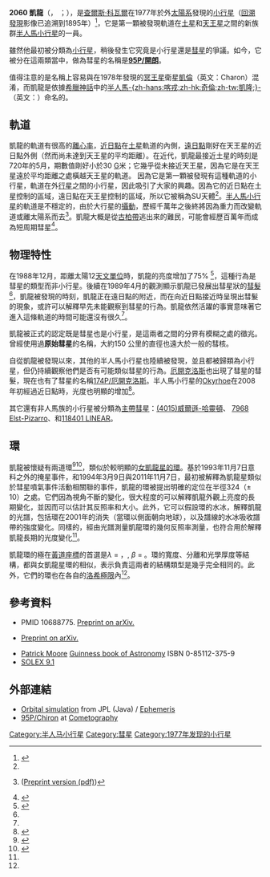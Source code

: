 {{noteTA
|G1=Astronomy
}}
{{Infobox Planet | discovery=yes | physical_characteristics = yes | bgcolour=#FFFFC0 |
 name=2060 凱龍 [[File:Chiron_symbol_(bold).svg|24px]]<br />95P/開朗
 | discoverer=[[查爾斯·科瓦爾|查爾斯·科瓦爾]]
 | discovered=1977年10月18日
 | alt_names=1977 UB
 | image                    = [[File:Chiron_in_Celestia.jpg|300px]]
 | caption                  = 於[[Celestia|Celestia]]中模擬的小行星2060
 | mp_category=[[半人馬小行星|半人馬族]],<ref name=Buie>{{cite web
  |author=[[Marc_W._Buie|Marc W. Buie]]
  |date=2007-08-18
  |title=Orbit Fit and Astrometric record for 2060
  |publisher=SwRI (Space Science Department)
  |url=http://www.boulder.swri.edu/~buie/kbo/astrom/2060.html
  |accessdate=2008-10-13
  |archive-date=2020-10-31
  |archive-url=https://web.archive.org/web/20201031140415/https://www.boulder.swri.edu/~buie/kbo/astrom/2060.html
  |dead-url=no
  }}</ref> [[Comet|Comet]]
 |orbit_ref =<ref name=jpldata>{{cite web|date=2008-09-04|title=JPL Small-Body Database Browser: 2060 Chiron (1977 UB)|url=http://ssd.jpl.nasa.gov/sbdb.cgi?sstr=Chiron;orb=0;cov=0#phys_par|accessdate=2007-01-11|archive-date=2021-01-26|archive-url=https://web.archive.org/web/20210126171628/https://ssd.jpl.nasa.gov/sbdb.cgi?sstr=Chiron;orb=0;cov=0#phys_par|dead-url=no}}</ref>
 | epoch=2005年5月10日（[[儒略日|JD]] 2453500.5）
 | semimajor=2,045 [[Giga|G]]m（13.670 [[天文單位|AU]]）
 | perihelion=1,263 Gm (8.449 AU)
 | aphelion=2,826 Gm (18.891 AU)
 | eccentricity=0.382
 | period=18461.347 [[天|d]]（50.54 [[儒略年|a]]）
 | inclination=6.935[[度|°]]
 | asc_node=209.231°
 | arg_peri=339.606°
 | mean_anomaly=65.733°
 | avg_speed=7.75 公里/秒
 | dimensions=233±14 公里<ref name=spitzer>{{cite web
  |title=Physical Properties of Kuiper Belt and Centaur Objects: Constraints from Spitzer Space Telescope
  |author=John Stansberry, Will Grundy, Mike Brown, Dale Cruikshank, John Spencer, David Trilling, Jean-Luc Margot
  |work=University of Arizona, Lowell Observatory, California Institute of Technology, NASA Ames Research Center, Southwest Research Institute, Cornell University
  |url=http://arxiv.org/abs/astro-ph/0702538v2
  |year=2007
  |accessdate=2008-10-18
  |archive-date=2016-10-09
  |archive-url=https://web.archive.org/web/20161009163720/https://arxiv.org/abs/astro-ph/0702538v2
  |dead-url=no
  }}</ref><br />
132-152 km<ref name="Groussin2004">{{cite web
  |url = http://adsabs.harvard.edu/cgi-bin/nph-bib_query?bibcode=2004A%26A...413.1163G&db_key=AST&high=3ec9955c7527328
  |title = Properties of the nuclei of Centaurs Chiron and Chariklo
  |accessdate = 2007-10-18
  |last = Groussin
  |publisher = Astronomy and Astrophysics, v.413, p.1163-1175 (2004)|date=January 2004}}</ref>
 | mass=≈1{{e|19}}? [[kilogram|kg]]<ref name=mass>Using the 2007 [[史匹哲太空望遠鏡|Spitzer]] radius of 116.5 km; [[體積#體積公式|volume of a sphere]] * an assumed density of 1.5 g/cm³ yields a mass (m=d*v) of 9.93E+18 kg</ref>
 | density=''不詳''
 | surface_grav=0.037-0.040 m/s²
 | escape_velocity=0.070-0.075 km/s
 | rotation=0.2466 d (5.918 h)<ref name=jpldata/>
 | spectral_type=B,Cb<ref name=jpldata/>
 | magnitude = 15.6 (Perihelic opposition) <!-- Ephemeris 1996-Mar-31 -->
 | abs_magnitude=6.5<ref name=jpldata/>
 | albedo=0.075±0.01<ref name=spitzer/><br />
0.11±0.02 <ref name="Groussin2004"/>
 | angular_size = 0.035" (max)<ref name="arcsec">{{cite web
| last = Meech
| first = Karen
| date = 19 February 1994
| url = http://www.stecf.org/poa/FOS/props/3769c.prop
| title = THE STRUCTURE OF THE INNER COMA OF COMET CHIRON: IMAGING THE EXOPAUSE
| publisher = INSTITUTE FOR ASTRONOMY, UNIVERSITY OF HAWAII
| accessdate = 2007-10-19
| archive-date = 2009-02-27
| archive-url = https://web.archive.org/web/20090227063130/http://www.stecf.org/poa/FOS/props/3769c.prop
| dead-url = no
}}</ref>
 | single_temperature=~75 [[kelvin|K]]}}
'''2060 凱龍'''（{{lang-en|Chiron}}，{{pron-en|ˈkaɪrən}} {{respell|KYE|rən}}；{{lang-el|Χείρων}}），是[[查爾斯·科瓦爾|查爾斯·科瓦爾]]在1977年於外[[太陽系|太陽系]]發現的[[小行星|小行星]]（[[回溯發現|回溯發現]]影像已追溯到1895年）<ref name="Perihelion">{{cite web
|url = http://nssdc.gsfc.nasa.gov/planetary/chiron.html
|title = The Chiron Perihelion Campaign
|accessdate = 2007-10-18
|last = Grayzeck
|first = Ed
|date = 2003-12-11
|publisher = NASA Goddard Space Flight Center
|archive-date = 2019-05-30
|archive-url = https://web.archive.org/web/20190530111925/https://nssdc.gsfc.nasa.gov/planetary/chiron.html
|dead-url = no
}}</ref>，它是第一顆被發現軌道在[[土星|土星]]和[[天王星|天王星]]之間的新族群[[半人馬小行星|半人馬小行星]]的一員。 

雖然他最初被分類為[[小行星|小行星]]，稍後發生它究竟是小行星還是[[彗星|彗星]]的爭議。如今，它被分在這兩類當中，做為彗星的名稱是''' [[95P/開朗|95P/開朗]] '''。

值得注意的是名稱上容易與在1978年發現的[[冥王星|冥王星]]衛星[[冥衛一|凱倫]]（英文：Charon）混淆，而凱龍是依據[[希臘神話|希臘神話]]中的[[半人馬|半人馬]][[喀戎|-{zh-hans:喀戎;zh-hk:奇倫;zh-tw:凱隆;}-]]（英文：{{lang|en|Chiron}}）命名的。

== 軌道 ==
凱龍的軌道有很高的[[離心率|離心率]]，[[近日點|近日點]]在[[土星|土星]]軌道的內側，[[遠日點|遠日點]]剛好在天王星的近日點外側（然而尚未達到天王星的平均距離）。在近代，凱龍最接近土星的時刻是720年的5月，期數值剛好小於30 [[吉咖|G]]米；它幾乎從未接近天王星，因為它是在天王星遠於平均距離之處橫越天王星的軌道。
因為它是第一顆被發現有這種軌道的小行星，軌道在外[[行星|行星]]之間的小行星，因此吸引了大家的興趣。因為它的近日點在土星控制的區域，遠日點在天王星控制的區域，所以它被稱為SU天體<ref name=Horner2004/>。[[半人馬小行星|半人馬小行星]]的軌道是不穩定的，由於大行星的[[攝動|攝動]]，歷經千萬年之後終將因為重力而改變軌道或離太陽系而去<ref name=Jewitt2006>{{cite book| authorlink=大衞·朱維特| first=David C.| last= Jewitt| coauthors= A. Delsanti| chapter=The Solar System Beyond The Planets| title=Solar System Update : Topical and Timely Reviews in Solar System Sciences| publisher=Springer-Praxis Ed.| isbn= 3-540-26056-0| year=2006}} ([https://web.archive.org/web/20060525051103/http://www.ifa.hawaii.edu/faculty/jewitt/papers/2006/DJ06.pdf Preprint version (pdf)])</ref>。凱龍大概是從[[古柏帶|古柏帶]]逃出來的難民，可能會經歷百萬年而成為短周期彗星<ref name=Horner2004>{{cite journal
  |last= Horner
  |first= J.
  |coauthors= Evans, N.W.; Bailey, M. E.
  |title= Simulations of the Population of Centaurs II: Individual Objects
  |year= 2004
  |url= http://arxiv.org/abs/astro-ph/0408576
  |accessdate= 2008-08-28
  |journal= 
  |archive-date= 2020-09-16
  |archive-url= https://web.archive.org/web/20200916052105/https://arxiv.org/abs/astro-ph/0408576
  |dead-url= no
  }}</ref>。

== 物理特性 ==
在1988年12月，距離太陽12[[天文單位|天文單位]]時，凱龍的亮度增加了75% <ref name=croswell1990>{{cite web
  |date=1990-08-25
  |title=The changing face of Chiron
  |publisher=New Scientist issue 1731
  |author=Ken Croswell (Harvard University)
  |url=http://www.newscientist.com/article/mg12717314.800-the-changing-face-of-chiron-when-astronomers-discoveredchiron-between-the-orbits-of-saturn-and-uranus-in-1977-they-thought-itwasan-asteroid-in-a-very-strange-orbit-but-in-the-past-few-years-this-oddobject-has-begun-to-look-like-a-gigantic-comet-.html
  |accessdate=2008-10-13
  |archive-date=2015-04-16
  |archive-url=https://web.archive.org/web/20150416105613/http://www.newscientist.com/article/mg12717314.800-the-changing-face-of-chiron-when-astronomers-discoveredchiron-between-the-orbits-of-saturn-and-uranus-in-1977-they-thought-itwasan-asteroid-in-a-very-strange-orbit-but-in-the-past-few-years-this-oddobject-has-begun-to-look-like-a-gigantic-comet-.html
  |dead-url=no
  }}</ref>，這種行為是彗星的類型而非小行星。後續在1989年4月的觀測顯示凱龍已發展出彗星狀的[[彗髮|彗髮]] <ref name=croswell1990/>，凱龍被發現的時刻，凱龍正在遠日點的附近，而在向近日點接近時呈現出彗髮的現象，或許可以解釋早先未能觀察到彗星的行為。凱龍依然活躍的事實意味著它進入這條軌道的時間可能還沒有很久<ref name="Perihelion"/>。

凱龍被正式的認定既是彗星也是小行星，是這兩者之間的分界有模糊之處的徵兆。曾經使用過'''原始彗星'''的名稱，大約150 公里的直徑也遠大於一般的彗核。

自從凱龍被發現以來，其他的半人馬小行星也陸續被發現，並且都被歸類為小行星，但仍持續觀察他們是否有可能類似彗星的行為。[[小行星60558|厄開克洛斯]]也出現了彗星的彗髮，現在也有了彗星的名稱[[小行星60558|174P/厄開克洛斯]]。半人馬小行星的[[小行星52872|Okyrhoe]]在2008年初經過近日點時，光度也明顯的增加<ref name=cometary>{{cite web
  |year=2008
  |title=A continuous follow-up of Centaurs, and dormant comets: looking for cometary activity.
  |publisher=European Planetary Science Congress
  |author=Trigo-Rodríguez, Melendo, García-Hernández, Davidsson, Sánchez
  |url=http://www.cosis.net/abstracts/EPSC2008/00291/EPSC2008-A-00291-1.pdf
  |format=PDF
  |accessdate=2008-10-12
  |archive-date=2012-07-03
  |archive-url=https://www.webcitation.org/68spl78vW?url=http://www.cosis.net/abstracts/EPSC2008/00291/EPSC2008-A-00291-1.pdf
  |dead-url=yes
  }}</ref>。

其它還有非人馬族的小行星被分類為[[主帶彗星|主帶彗星]]：[[小行星4015|(4015)威爾遜-哈靈頓]]、 [[小行星7968|7968 Elst-Pizarro]]、和[[小行星118401|118401 LINEAR]]。

== 環 ==
凱龍被懷疑有兩道環<ref name="Lakdawalla2015">{{cite web | last=Lakdawalla | first=Emily | author-link=Emily Lakdawalla | title=A second ringed centaur? Centaurs with rings could be common | publisher=[[Planetary_Society|Planetary Society]] | date=2015-01-27 | url=http://www.planetary.org/blogs/emily-lakdawalla/2015/01271038-a-second-ringed-centaur.html | access-date=2015-01-31 | archive-date=2015-01-31 | archive-url=https://web.archive.org/web/20150131231024/http://www.planetary.org/blogs/emily-lakdawalla/2015/01271038-a-second-ringed-centaur.html | dead-url=no }}</ref><ref name="Ortiz2015">{{Cite journal
 | last1 = Ortiz Moreno |first1 = José Luis
 | last2 = Duffard |first2 = René Damián
 | last3 = Pinilla-Alonso |first3 = Noemi
 | last4 = Alvarez-Candal |first4 = Alvaro
 | last5 = Santos-Sanz |first5 = Pablo
 | last6 = Morales Palomino |first6 = Nicolás Francisco
 | last7 = Fernández-Valenzuela |first7 = Estela del Mar
 | last8 = Licandro |first8 = Javier
 | last9 = Campo Bagatin |first9 = Adriano
 | last10 = Thirouin |first10 = Audrey
 | title = Possible ring material around centaur (2060) Chiron
 | arxiv = 1501.05911 | doi=10.1051/0004-6361/201424461 | volume=576 | journal=Astronomy & Astrophysics | page=A18|bibcode = 2015A&A...576A..18O |date=2015}}<!--| access-date = 2015-01-31--></ref>，類似於較明顯的[[小行星10199|女凱龍星的環]]。基於1993年11月7日意料之外的掩星事件，和1994年3月9日與2011年11月7日，最初被解釋為凱龍星類似於彗星噴氣事件活動相關聯的事件，凱龍的環被提出明確的定位在半徑324（± 10）之處。它們因為視角不斷的變化，很大程度的可以解釋凱龍外觀上亮度的長期變化，並因而可以估計其反照率和大小。此外，它可以假設環的水冰，解釋凱龍的光譜，包括環在2001年的消失（當環以側面朝向地球），以及譜線的水冰吸收譜帶的強度變化。同樣的，經由光譜測量凱龍環的幾何反照率測量，也符合用於解釋凱龍長期的光度變化<ref name = "Ortiz2015" />。

凱龍環的極在[[黃道座標系統|黃道座標]]的首選是''λ'' = {{val|144|10|u=deg}}，, ''β'' = {{val|24|10|u=deg}}。環的寬度、分離和光學厚度等結構，都與女凱龍星環的相似，表示負責這兩者的結構類型是幾乎完全相同的。此外，它們的環也在各自的[[洛希極限|洛希極限]]內<ref name = "Ortiz2015" />。

== 參考資料 ==
{{reflist}}
* {{cite journal | author=[[劉麗杏|Luu JX]], [[大衞·朱維特|Jewitt DC]], [[乍德·特魯希略|Trujillo C.]] | title=Water Ice in 2060 Chiron and Its Implications for Centaurs and Kuiper Belt Objects | journal=[[Astrophysical_Journal|Astrophysical Journal]] | volume=531 | issue=2 | year=2000 | pages=L151–L154 | doi=10.1086/312536}} PMID 10688775. [http://arxiv.org/abs/astro-ph/0002094 Preprint on arXiv.] {{Wayback|url=http://arxiv.org/abs/astro-ph/0002094 |date=20160110104403 }}
* {{cite journal | author=Fernandez Y.R., [[大衞·朱維特|Jewitt DC]], [[斯科特·謝帕德|Sheppard S]] | title=Thermal Properties of Centaurs Asbolus and Chiron | journal=[[Astrophysical_Journal|Astrophysical Journal]] | volume=123 | year=2002 | pages=1050–1055}} [http://arxiv.org/abs/astro-ph/0111395 Preprint on arXiv.] {{Wayback|url=http://arxiv.org/abs/astro-ph/0111395 |date=20160110104403 }}
* [[派屈克·穆爾|Patrick Moore]] [[Guinness_book_of_Astronomy|Guinness book of Astronomy]] ISBN 0-85112-375-9
* [https://www.webcitation.org/5gOzK38bc?url=http://chemistry.unina.it/~alvitagl/solex/ SOLEX 9.1]

== 外部連結 ==
* [http://ssd.jpl.nasa.gov/sbdb.cgi?sstr=Chiron;orb=1;view=Far Orbital simulation] from JPL (Java) / [http://ssd.jpl.nasa.gov/horizons.cgi?find_body=1&body_group=sb&sstr=Chiron Ephemeris] {{Wayback|url=http://ssd.jpl.nasa.gov/horizons.cgi?find_body=1&body_group=sb&sstr=Chiron |date=20160308212550 }}
* [http://cometography.com/pcomets/095p.html 95P/Chiron] {{Wayback|url=http://cometography.com/pcomets/095p.html |date=20090228054619 }} at [http://cometography.com/ Cometography] {{Wayback|url=http://cometography.com/ |date=20110717180849 }}

{{Minor_Planet_Number|[[小行星2059|2059 Baboquivari]]|[[小行星2061|2061 Anza]]}}
{{PeriodicComets Navigator|94P/羅素四號彗星|96P/梅克賀茲一號彗星|PageName=95P/Chiron}}

{{小天體}}

{{Authority control}}
{{DEFAULTSORT:Chiron}}
[[Category:半人马小行星|Category:半人马小行星]]
[[Category:彗星|Category:彗星]]
[[Category:1977年发现的小行星|Category:1977年发现的小行星]]